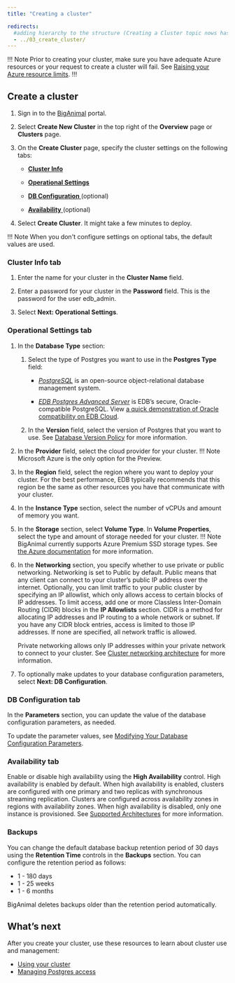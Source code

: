 ```yaml
---
title: "Creating a cluster"

redirects:
  #adding hierarchy to the structure (Creating a Cluster topic nows has a child topic) so created a folder and moved the contents from 03_create_cluster to index.mdx
  - ../03_create_cluster/
---
```


!!! Note
Prior to creating your cluster, make sure you have adequate Azure resources or your request to create a cluster will fail. See [Raising your Azure resource limits](../01_check_resource_limits).
!!!

## Create a cluster

1. Sign in to the [BigAnimal](https://portal.biganimal.com) portal.

3. Select **Create New Cluster** in the top right of the **Overview** page or **Clusters** page.
4. On the **Create Cluster** page, specify the cluster settings on the following tabs:
   - [**Cluster Info**](#cluster-info-tab)

   - [**Operational Settings**](#operational-settings-tab)
   - [**DB Configuration** ](#db-configuration-tab) (optional)
   - [ **Availability** ](#availability-tab) (optional)

8. Select **Create Cluster**. It might take a few minutes to deploy.

!!! Note
    When you don't configure settings on optional tabs, the default values are used.

### Cluster Info tab
1. Enter the name for your cluster in the **Cluster Name** field.

2. Enter a password for your cluster in the **Password** field. This is the password for the user edb_admin.
3. Select **Next: Operational Settings**. 

### Operational Settings tab
1. In the **Database Type** section:
   1. Select the type of Postgres you want to use in the **Postgres Type** field:
      - [*PostgreSQL*](/supported-open-source/postgresql/) is an open-source object-relational database management system.

      - [*EDB Postgres Advanced Server*](/epas/latest/) is EDB’s secure, Oracle-compatible PostgreSQL. View [a quick demonstration of Oracle compatibility on EDB Cloud](../../using_cluster/06_demonstration_oracle_compatibility).

   2. In the **Version** field, select the version of Postgres that you want to use. See [Database Version Policy](../../overview/05_database_version_policy) for more information.
2. In the **Provider** field, select the cloud provider for your cluster.
   !!! Note
       Microsoft Azure is the only option for the Preview.
3. In the **Region** field, select the region where you want to deploy your cluster. For the best performance, EDB typically recommends that this region be the same as other resources you have that communicate with your cluster.
4. In the **Instance Type** section, select the number of vCPUs and amount of memory you want.
5. In the **Storage** section, select **Volume Type**. In **Volume Properties**, select the type and amount of storage needed for your cluster.
   !!! Note
       BigAnimal currently supports Azure Premium SSD storage types. See [the Azure documentation](https://docs.microsoft.com/en-us/azure/virtual-machines/disks-types#premium-ssds) for more information.
6. In the **Networking** section, you specify whether to use private or public networking. Networking is set to Public by default. Public means that any client can connect to your cluster’s public IP address over the internet. Optionally, you can limit traffic to your public cluster by specifying an IP allowlist, which only allows access to certain blocks of IP addresses. To limit access, add one or more Classless Inter-Domain Routing (CIDR) blocks in the **IP Allowlists** section. CIDR is a method for allocating IP addresses and IP routing to a whole network or subnet. If you have any CIDR block entries, access is limited to those IP addresses. If none are specified, all network traffic is allowed.

   Private networking allows only IP addresses within your private network to connect to your cluster. See [Cluster networking architecture](01_cluster_networking) for more information.


7. To optionally make updates to your database configuration parameters, select **Next: DB Configuration**.

### DB Configuration tab
In the **Parameters** section, you can update the value of the database configuration parameters, as needed. 

To update the parameter values, see [Modifying Your Database Configuration Parameters](../../using_cluster/03_modifying_your_cluster/05_db_configuration_parameters).



### Availability tab
 Enable or disable high availability using the **High Availability** control. High availability is enabled by default.
 When high availability is enabled, clusters are configured with one primary and two replicas with synchronous streaming replication.
 Clusters are configured across availability zones in regions with availability zones. When high availability is disabled, only one instance is provisioned.
 See [Supported Architectures](../../overview/02_high_availability) for more information.

### Backups
You can change the default database backup retention period of 30 days using the **Retention Time** controls in the **Backups** section. You can configure the retention period as follows:

 - 1 - 180 days
 - 1 - 25 weeks
 - 1 - 6 months

BigAnimal deletes backups older than the retention period automatically.

## What’s next

After you create your cluster, use these resources to learn about cluster use and management:

* [Using your cluster](../../using_cluster/)
* [Managing Postgres access](../../using_cluster/01_postgres_access/)

